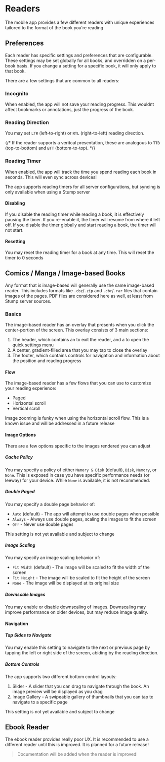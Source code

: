 
# Readers

The mobile app provides a few different readers with unique experiences tailored to the format of the book you're reading

## Preferences

Each reader has specific settings and preferences that are configurable. These settings may be set globally for all books, and overridden on a per-book basis. If you change a setting for a specific book, it will only apply to that book.

There are a few settings that are common to all readers:

### Incognito

When enabled, the app will not save your reading progress. This wouldnt affect bookmarks or annotations, just the progress of the book.

### Reading Direction

You may set `LTR` (left-to-right) or `RTL` (right-to-left) reading direction.

{/* If the reader supports a veritcal presentation, these are analogous to `TTB` (top-to-bottom) and `BTT` (bottom-to-top). */}

### Reading Timer

When enabled, the app will track the time you spend reading each book in seconds. This will even sync across devices!

<Callout emoji="ℹ️" type="info">
	The app supports reading timers for all server configurations, but syncing is only available when
	using a Stump server
</Callout>

#### Disabling

If you disable the reading timer while reading a book, it is effectively pausing the timer. If you re-enable it, the timer will resume from where it left off. If you disable the timer globally and start reading a book, the timer will not start.

#### Resetting

You may reset the reading timer for a book at any time. This will reset the timer to 0 seconds

## Comics / Manga / Image-based Books

Any format that is image-based will generally use the same image-based reader. This includes formats like `.cbz`/`.zip` and `.cbr`/`.rar` files that contain images of the pages. PDF files are considered here as well, at least from Stump server sources.

### Basics

The image-based reader has an overlay that presents when you click the center-portion of the screen. This overlay consists of 3 main sections:

1. The header, which contains an <InlineIconButton ><X /></InlineIconButton> to exit the reader, and a <InlineIconButton ><CircleEllipsis /></InlineIconButton> to open the quick settings menu
2. A center, gradient-filled area that you may tap to close the overlay
3. The footer, which contains controls for navigation and information about the position and reading progress

#### Flow

The image-based reader has a few flows that you can use to customize your reading experience:

- Paged
- Horizontal scroll
- Vertical scroll

<Callout emoji="⚠️" type="warning">
	Image zooming is funky when using the horizontal scroll flow. This is a known issue and will be
	addressed in a future release
</Callout>

#### Image Options

There are a few options specific to the images rendered you can adjust

##### Cache Policy

You may specify a policy of either `Memory & Disk` (default), `Disk`, `Memory`, or `None`. This is exposed in case you have specific performance needs (or leeway) for your device. While `None` is available, it is not recommended.

##### Double Paged

You may specify a double page behavior of:

- `Auto` (default) - The app will attempt to use double pages when possible
- `Always` - Always use double pages, scaling the images to fit the screen
- `Off` - Never use double pages

<Callout emoji="⚠️" type="warning">
	This setting is not yet available and subject to change
</Callout>

##### Image Scaling

You may specify an image scaling behavior of:

- `Fit Width` (default) - The image will be scaled to fit the width of the screen
- `Fit Height` - The image will be scaled to fit the height of the screen
- `None` - The image will be displayed at its original size

##### Downscale Images

You may enable or disable downscaling of images. Downscaling may improve performance on older devices, but may reduce image quality.

#### Navigation

##### Tap Sides to Navigate

You may enable this setting to navigate to the next or previous page by tapping the left or right side of the screen, abiding by the reading direction.

##### Bottom Controls

The app supports two different bottom control layouts:

1. Slider - A slider that you can drag to navigate through the book. An image preview will be displayed as you drag
2. Image Gallery - A swipeable gallery of thumbnails that you can tap to navigate to a specific page

<Callout emoji="⚠️" type="warning">
	This setting is not yet available and subject to change
</Callout>

## Ebook Reader

<Callout emoji="⚠️" type="warning">
	The ebook reader provides really poor UX. It is recommended to use a different reader until this
	is improved. It is planned for a future release!
</Callout>

> Documentation will be added when the reader is improved

